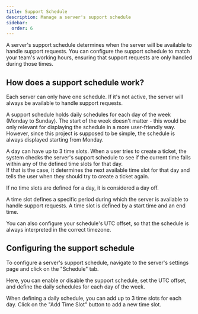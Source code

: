 ```yaml
---
title: Support Schedule
description: Manage a server's support schedule
sidebar:
  order: 6
---
```



<UnlimitedBanner />

A server's support schedule determines when the server will be available to handle support requests.
You can configure the support schedule to match your team's working hours, ensuring that support requests are only handled during those times.

## How does a support schedule work?

Each server can only have one schedule. If it's not active, the server will always be available to handle support requests.

A support schedule holds daily schedules for each day of the week (Monday to Sunday). The start of the week doesn't matter -
this would be only relevant for displaying the schedule in a more user-friendly way. However, since this project is supposed to be simple,
the schedule is always displayed starting from Monday.

A day can have up to 3 time slots. When a user tries to create a ticket, the system checks the server's
support schedule to see if the current time falls within any of the defined time slots for that day.  
If that is the case, it determines the next available time slot for that day and tells the user when they should try to create a ticket again.

<Aside type="caution" title="Important">
  If no time slots are defined for a day, it is considered a day off.
</Aside>

A time slot defines a specific period during which the server is available to handle support requests. A time slot is defined by a start time and an end time.

You can also configure your schedule's UTC offset, so that the schedule is always interpreted in the correct timezone.

## Configuring the support schedule

To configure a server's support schedule, navigate to the server's settings page and click on the "Schedule" tab.

Here, you can enable or disable the support schedule, set the UTC offset, and define the daily schedules for each day of the week.

When defining a daily schedule, you can add up to 3 time slots for each day. Click on the "Add Time Slot" button to add a new time slot.

